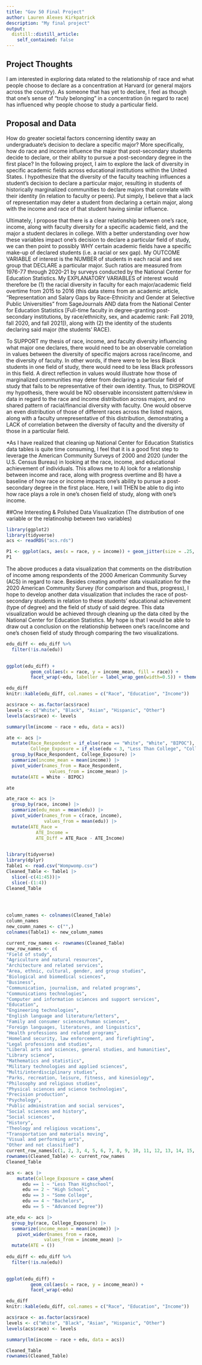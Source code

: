 ```yaml
---
title: "Gov 50 Final Project"
author: Lauren Alexes Kirkpatrick
description: "My final project"
output:
  distill::distill_article:
    self_contained: false
---
```


## Project Thoughts

I am interested in exploring data related to the relationship of race and what people choose to declare as a concentration at Harvard (or general majors across the country). As someone that has yet to declare, I feel as though that one's sense of "truly belonging" in a concentration (in regard to race) has influenced why people choose to study a particular field. 

## Proposal and Data

How do greater societal factors concerning identity sway an undergraduate's decision to declare a specific major? More specifically, how do race and income influence the major that post-secondary students decide to declare, or their ability to pursue a post-secondary degree in the first place? In the following project, I aim to explore the lack of diversity in specific academic fields across educational institutions within the United States. I hypothesize that the diversity of the faculty teaching influences a student's decision to declare a particular major, resulting in students of historically marginalized communities to declare majors that correlate with their identity (in relation to faculty or peers). Put simply, I believe that a lack of representation may deter a student from declaring a certain major, along with the income and race of that student having similar influence. 

Ultimately, I propose that there is a clear relationship between one's race, income, along with faculty diversity for a specific academic field, and the major a student declares in college. With a better understanding over how these variables impact one's decision to declare a particular field of study, we can then point to possibly WHY certain academic fields have a specific make-up of declared students (i.e. a racial or sex gap). My OUTCOME VARIABLE of interest is the NUMBER of students in each racial and sex group that DECLARE a particular major. Such ratios are measured from 1976-77 through 2020-21 by surveys conducted by the National Center for Education Statistics. My EXPLANATORY VARIABLES of interest would therefore be (1) the racial diversity in faculty for each major/academic field overtime from 2015 to 2016 (this data stems from an academic article, "Representation and Salary Gaps by Race-Ethnicity and Gender at Selective Public Universities" from SageJournals AND data from the National Center for Education Statistics [Full-time faculty in degree-granting post-secondary institutions, by race/ethnicity, sex, and academic rank: Fall 2019, fall 2020, and fall 2021]), along with (2) the identity of the students declaring said major (the students' RACE). 

To SUPPORT my thesis of race, income, and faculty diversity influencing what major one declares, there would need to be an observable correlation in values between the diversity of specific majors across race/income, and the diversity of faculty. In other words, if there were to be less Black students in one field of study, there would need to be less Black professors in this field. A direct reflection in values would illustrate how those of marginalized communities may deter from declaring a particular field of study that fails to be representative of their own identity. Thus, to DISPROVE my hypothesis, there would be NO observable inconsistent pattern/skew in data in regard to the race and income distribution across majors, and no shared pattern of racial/financial diversity with faculty. One would observe an even distribution of those of different races across the listed majors, along with a faculty unrepresentative of this distribution, demonstrating a LACK of correlation between the diversity of faculty and the diversity of those in a particular field. 

*As I have realized that cleaning up National Center for Education Statistics data tables is quite time consuming, I feel that it is a good first step to leverage the American Community Surveys of 2000 and 2020 (under the U.S. Census Bureau) in looking at the race, income, and educational achievement of individuals. This allows me to A) look for a relationship between income and race, along with progress overtime and B) have a baseline of how race or income impacts one's ability to pursue a post-secondary degree in the first place. Here, I will THEN be able to dig into how race plays a role in one's chosen field of study, along with one's income.

##One Interesting & Polished Data Visualization (The distribution of one variable or the relatinoship between two variables) 

```r
library(ggplot2)
library(tidyverse)
acs <- readRDS("acs.rds")

P1 <- ggplot(acs, aes(x = race, y = income)) + geom_jitter(size = .25, alpha = .1) + labs(title = "Race & Income", x = "Race of Respondent", y = "Income of Respondent", caption = "American Community Survey 2000 (U.S. Census Bureau)")
P1
```
The above produces a data visualization that comments on the distribution of income among respondents of the 2000 American Community Survey (ACS) in regard to race. Besides creating another data visualization for the 2020 American Community Survey (for comparison and thus, progress), I hope to develop another data visualization that includes the race of post-secondary students in relation to these students' educational achievement (type of degree) and the field of study of said degree. This data visualization would be achieved through cleaning up the data cited by the National Center for Education Statistics. My hope is that I would be able to draw out a conclusion on the relationship between one's race/income and one's chosen field of study through comparing the two visualizations.


```r

  
edu_diff <- edu_diff %>% 
  filter(!is.na(edu))

  
ggplot(edu_diff) + 
         geom_col(aes(x = race, y = income_mean, fill = race)) +
         facet_wrap(~edu, labeller = label_wrap_gen(width=0.5)) + theme(strip.background = element_rect(fill="beige", size= 0.5, color="brown"), panel.spacing.x = unit(1, "cm")) + labs(title = "Race & Income on Education", x = "Race of Respondent", y = "Avg. Income", caption = "American Community Survey 2000 (U.S. Census Bureau)")

edu_diff
knitr::kable(edu_diff, col.names = c("Race", "Education", "Income"))

acs$race <- as.factor(acs$race)
levels <- c("White", "Black", "Asian", "Hispanic", "Other")
levels(acs$race) <- levels

summary(lm(income ~ race + edu, data = acs))
```




```r
ate <- acs |>
  mutate(Race_Respondent = if_else(race == "White", "White", "BIPOC"), 
         College_Exposure = if_else(edu < 3, "Less Than College", "College Exposed")) |>
  group_by(Race_Respondent, College_Exposure) |>
  summarize(income_mean = mean(income)) |>
  pivot_wider(names_from = Race_Respondent,
                values_from = income_mean) |>
  mutate(ATE = White - BIPOC)

ate
```

```r
ate_race <- acs |>
  group_by(race, income) |>
  summarize(edu_mean = mean(edu)) |>
  pivot_wider(names_from = c(race, income), 
              values_from = mean(edu)) |>
  mutate(ATE_Race = 
           ATE_Income = 
           ATE_Diff = ATE_Race - ATE_Income)
  
```






```r
library(tidyverse)
library(dplyr)
Table1 <- read.csv("Wompwomp.csv")
Cleaned_Table <- Table1 |>
  slice(-c(41:45))|>
  slice(-(1:4))
Cleaned_Table


  
```
```r
column_names <- colnames(Cleaned_Table)
column_names
new_coumn_names <- c("",)
colnames(Table1) <- new_column_names
```
```r
current_row_names <- rownames(Cleaned_Table)
new_row_names <- c(
"Field of study",
"Agriculture and natural resources", 
"Architecture and related services",
"Area, ethnic, cultural, gender, and group studies",	
"Biological and biomedical sciences",
"Business",
"Communication, journalism, and related programs",	
"Communications technologies",	
"Computer and information sciences and support services",
"Education",
"Engineering technologies",	
"English language and literature/letters",	
"Family and consumer sciences/human sciences",	
"Foreign languages, literatures, and linguistics",	
"Health professions and related programs",	
"Homeland security, law enforcement, and firefighting",	
"Legal professions and studies",
"Liberal arts and sciences, general studies, and humanities",	
"Library science",
"Mathematics and statistics",	
"Military technologies and applied sciences",	
"Multi/interdisciplinary studies",
"Parks, recreation, leisure, fitness, and kinesiology",	
"Philosophy and religious studies",	
"Physical sciences and science technologies",	
"Precision production",	
"Psychology",	
"Public administration and social services",	
"Social sciences and history",
"Social sciences",	
"History",	
"Theology and religious vocations",	
"Transportation and materials moving",	
"Visual and performing arts",	
"Other and not classified")
current_row_names[c(1, 2, 3, 4, 5, 6, 7, 8, 9, 10, 11, 12, 13, 14, 15, 16, 17, 18, 19, 20, 21, 22, 23, 24, 25, 26, 27, 28, 29, 30, 31, 32, 33, 34, 35, 36)] <- new_row_names
rownames(Cleaned_Table) <- current_row_names
Cleaned_Table


```


```r
acs <- acs |>
    mutate(College_Exposure = case_when(
      edu == 1 ~ "Less Than Highschool", 
      edu == 2 ~ "High School",
      edu == 3 ~ "Some College",
      edu == 4 ~ "Bachelors",
      edu == 5 ~ "Advanced Degree"))

ate_edu <- acs |>
  group_by(race, College_Exposure) |>
  summarize(income_mean = mean(income)) |>
    pivot_wider(names_from = race, 
              values_from = income_mean) |>
  mutate(ATE = ())
  
edu_diff <- edu_diff %>% 
  filter(!is.na(edu))

  
ggplot(edu_diff) + 
         geom_col(aes(x = race, y = income_mean)) +
         facet_wrap(~edu)

edu_diff
knitr::kable(edu_diff, col.names = c("Race", "Education", "Income"))

acs$race <- as.factor(acs$race)
levels <- c("White", "Black", "Asian", "Hispanic", "Other")
levels(acs$race) <- levels

summary(lm(income ~ race + edu, data = acs))
```



```r
Cleaned_Table
rownames(Cleaned_Table)
```



